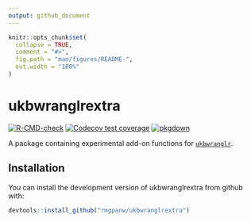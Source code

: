 ```yaml
---
output: github_document
---
```


<!-- README.md is generated from README.Rmd. Please edit that file -->

```r
knitr::opts_chunk$set(
  collapse = TRUE,
  comment = "#>",
  fig.path = "man/figures/README-",
  out.width = "100%"
)
```

# ukbwranglrextra

<!-- badges: start -->
[![R-CMD-check](https://github.com/rmgpanw/ukbwranglrextra/workflows/R-CMD-check/badge.svg)](https://github.com/rmgpanw/ukbwranglrextra/actions)
[![Codecov test coverage](https://codecov.io/gh/rmgpanw/ukbwranglrextra/branch/main/graph/badge.svg)](https://app.codecov.io/gh/rmgpanw/ukbwranglrextra?branch=main)
[![pkgdown](https://github.com/rmgpanw/ukbwranglrextra/workflows/pkgdown/badge.svg)](https://github.com/rmgpanw/ukbwranglrextra/actions)
<!-- badges: end -->

A package containing experimental add-on functions for [`ukbwranglr`](https://rmgpanw.github.io/ukbwranglr/).

## Installation

You can install the development version of ukbwranglrextra from github with:

``` r
devtools::install_github("rmgpanw/ukbwranglrextra")
```
